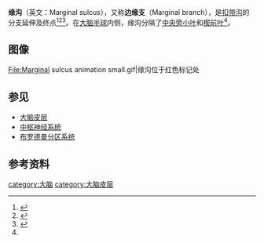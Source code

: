 {{Infobox brain|Name=缘沟|Latin=Ramus marginalis, <br>sulcus marginalis|Image=Gray727 marginal sulcus.svg|Caption=左侧[[大脑半球|大脑半球]]内侧面（缘沟位于红色标记处）|Image2=|Caption2=|IsPartOf=|Components=|Artery=|Vein=}}'''缘沟'''（英文：Marginal sulcus），又称'''边缘支'''（Marginal branch），是[[扣带沟|扣带沟]]的分支延伸及终点<ref>{{Cite web|title=sulcus marginalis - 緣溝|url=https://terms.naer.edu.tw/detail/1136738/?index=23269|accessdate=2021-04-10|work=|publisher=国家教育研究院|archive-date=2021-04-10|archive-url=https://web.archive.org/web/20210410204724/https://terms.naer.edu.tw/detail/1136738/?index=23269|dead-url=no}}</ref><ref>{{Cite web|title=边缘支|url=https://www.imaios.com/cn/e-Anatomy/node_322323/node_313942|accessdate=2021-04-10|work=IMAIOS|language=cn}}</ref><ref name=":0">{{Cite web|title=Marginal sulcus|url=https://radiopaedia.org/articles/marginal-sulcus?lang=us|accessdate=2021-04-10|last=Gaillard|first=Frank|work=|publisher=Radiopaedia|language=en-US|archive-date=2021-04-22|archive-url=https://web.archive.org/web/20210422004332/https://radiopaedia.org/articles/marginal-sulcus?lang=us|dead-url=no}}</ref>。在[[大脑半球|大脑半球]]内侧，缘沟分隔了[[中央旁小叶|中央旁小叶]]和[[楔前叶|楔前叶]]<ref name=":0" />。

== 图像 ==
<gallery>
File:Marginal sulcus animation small.gif|缘沟位于红色标记处
</gallery>

== 参见 ==

* [[大脑皮层|大脑皮层]]
* [[中樞神經系統|中枢神经系统]]
* [[布罗德曼分区系统|布罗德曼分区系统]]

== 参考资料 ==
{{reflist}}

{{大脑皮质}}
[[category:大脑|category:大脑]]
[[category:大脑皮层|category:大脑皮层]]